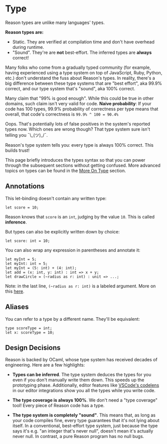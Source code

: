 # Type

Reason types are unlike many languages' types.

**Reason types are:**
- Static. They are verified at compilation time and don't have overhead during runtime.
- "Sound". They're are **not** best-effort. The inferred types are **always** correct!

Many folks who come from a gradually typed community (for example, having experienced using a type system on top of JavaScript, Ruby, Python, etc.) don't understand the fuss about Reason's types. In reality, there's a big difference between these type systems that are "best effort", aka 99.9% correct, and our type system that's "sound", aka 100% correct.

Many claim that "99% is good enough". While this could be true in other domains, such claim isn't very valid for code. **Naive probability**: If your code has 100 types, 99.9% probability of correctness per type means that overall, that code's correctness is `99.9% ^ 100 = 90.4%`

Oops. That's potentially lots of false positives in the system's reported types now. Which ones are wrong though? That type system sure isn't telling you ¯\\\_(ツ)\_/¯.

Reason's type system tells you: every type is always 100% correct. This builds trust!

This page briefly introduces the types syntax so that you can power through the subsequent sections without getting confused. More advanced topics on types can be found in the [More On Type](more-on-type.md) section.

## Annotations

This let-binding doesn't contain any written type:

```reason
let score = 10;
```

Reason knows that `score` is an `int`, judging by the value `10`. This is called **inference**.

But types can also be explicitly written down by choice:

```reason
let score: int = 10;
```

You can also wrap any expression in parentheses and annotate it:

```reason
let myInt = 5;
let myInt: int = 5;
let myInt = (5: int) + (4: int);
let add = (x: int, y: int) : int => x + y;
let drawCircle = (~radius as r: int) : unit => ...;
```

Note: in the last line, `(~radius as r: int)` is a labeled argument. More on this [here](function.md).

## Aliases

You can refer to a type by a different name. They'll be equivalent:

```reason
type scoreType = int;
let x: scoreType = 10;
```

## Design Decisions

Reason is backed by OCaml, whose type system has received decades of engineering. Here are a few highlights:

- **Types can be inferred**. The type system deduces the types for you even if you don't manually write them down. This speeds up the prototyping phase. Additionally, editor features like [VSCode's codelens](https://github.com/jaredly/reason-language-server) in our editor integrations show you all the types while you write code.

- **The type coverage is always 100%**. We don't need a "type coverage" tool! Every piece of Reason code has a type.

- **The type system is completely "sound"**. This means that, as long as your code compiles fine, every type guarantees that it's not lying about itself. In a conventional, best-effort type system, just because the type says it's e.g. "an integer that's never null", doesn't mean it's actually never null. In contrast, a pure Reason program has no null bugs.
